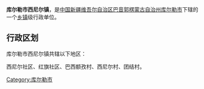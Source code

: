 {{中国乡级行政区
| 行政区全称 = 库尔勒市西尼尔镇
| 景观照片文件名 =
| 景观照片描述 =
| 汉语拼音 =
| 通用拼音 =
| 注音符號 =
| 其它标音类型1 =
| 其它标音1 =
| 其它标音类型2 =
| 其它标音2 =
| 其它语言类型1 =
| 其它语言地名1 =
| 其它语言类型2 =
| 其它语言地名2 =
| 上级行政区 = [[新疆维吾尔自治区|新疆维吾尔自治区]][[巴音郭楞蒙古自治州|巴音郭楞蒙古自治州]][[库尔勒市|库尔勒市]]
| 行政区类别 = [[镇|镇]]
| 行政区划代码 =
| 地理坐标 =
| 总面积 =
| 户籍人口 =
| 户籍人口年份 =
| 常住人口 =
| 常住人口年份 =
| 人口密度 =
| 行政区划 =
| 官方网站 =
| 政府驻地 =
| 邮政编码 =
| 毗邻行政区 =
| 位置图文件名 =
| 位置图描述 =
}}
'''库尔勒市西尼尔镇'''，是[[中华人民共和国|中国]][[新疆维吾尔自治区|新疆维吾尔自治区]][[巴音郭楞蒙古自治州|巴音郭楞蒙古自治州]][[库尔勒市|库尔勒市]]下辖的一个[[乡镇|乡镇]]级行政单位。

== 行政区划 ==
库尔勒市西尼尔镇共辖以下地区：

西尼尔社区、红旗社区、巴西额孜村、西尼尔村、团结村。

{{新疆小作品}}
{{库尔勒市行政区划}}

[[Category:库尔勒市|Category:库尔勒市]]